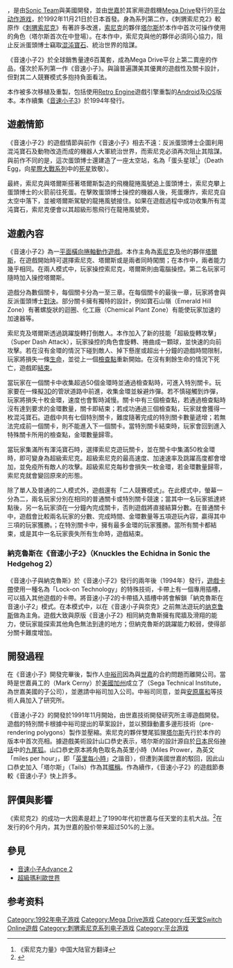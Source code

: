 {{NoteTA
| G1=Games
}}
{{Infobox video game
| title = 音速小子2
| japanese=ソニック・ザ・ヘッジホッグ2
|english=Sonic the Hedgehog 2
| image = File:Sonic 2 logo.png
| caption =
| developer = [[Sonic_Team|Sonic Team]]<br>{{link-en|世嘉技術開發研究所|Sega Technical Institute}}
| producer = [[豐田忍|豐田忍]]
| publisher = [[世嘉|世嘉]]
| designer = [[安原廣和|安原廣和]]
| artist = {{ubl|[[山口恭史|山口恭史]]|[[石渡爾奈|石渡爾奈]]|[[小玉理恵子|小玉理恵子]]}}
| programmer = [[中裕司|中裕司]]
| composer = [[中村正人|中村正人]]
| series=[[刺猬索尼克系列|音速小子系列]]
| released = {{Infobox VG/C|1992年11月21日| '''Mega Drive/SEGA Genesis'''{{Video game release|JP|November 21, 1992<ref>{{cite web|url=http://www.famitsu.com/cominy/?m=pc&a=page_h_title&title_id=12085|work=Famitsu|publisher=Famitsu Japan|script-title=ja:ソニック・ザ・ヘッジホッグ2 （マスターシステム版）|language=ja|accessdate=2014-11-17|archive-date=2016-03-04|archive-url=https://web.archive.org/web/20160304044217/http://www.famitsu.com/cominy/?m=pc&a=page_h_title&title_id=12085|dead-url=no}}</ref>|NA|November 24, 1992<ref name="globe">{{cite news |first=Frederic M. |last=Biddle |title=Sega vs. Nintendo: The Rematch|newspaper=[[The_Boston_Globe|The Boston Globe]]|page=Economy 43|date=1992-12-08}}</ref>|EU|November 24, 1992<ref name="globe" />|AUS|December 1, 1992<ref name="globe" />}}'''iOS'''、'''Android'''{{Video game release|WW|December 12, 2013}}'''Windows Phone'''<br/>{{Video game release|WW|December 18, 2013}}'''任天堂3DS'''{{Video game release|JP|July 22, 2015|WW|October 8, 2015}}<u>Nintendo Switch Online</u>{{Vgrelease|WW|2021年10月26日}}
}}
| genre = [[平台游戏|平台]]
| modes = [[单人电子游戏|单人]]
| platforms = [[Mega_Drive|Mega Drive]]<br/>[[任天堂3DS|任天堂3DS]]<br/>[[iOS|iOS]]<br/>[[Android|Android]]<br/>[[Windows_Phone|Windows Phone]]<br/>[[Microsoft_Windows|Microsoft Windows]]<br/>[[Apple_TV|Apple TV]]<br/>[[任天堂Switch|任天堂Switch]]
}}

{{vgname|刺猬索尼克2|ja=ソニック・ザ・ヘッジホッグ2|en=Sonic the Hedgehog 2|cn=刺猬索尼克2|hk=超音鼠2|tw=音速小子2}}，是由[[Sonic_Team|Sonic Team]]與美國{{link-en|世嘉技術開發研究所|Sega Technical Institute}}開發，並由[[世嘉|世嘉]]於其家用遊戲機[[Mega_Drive|Mega Drive]]發行的[[平台动作游戏|平台动作游戏]]，於1992年11月21日於日本首發。身為系列第二作，《刺猬索尼克2》較原作《[[刺猬索尼克_(1991年游戏)|刺猬索尼克]]》有著許多改進，[[索尼克|索尼克]]的夥伴[[塔尔斯|塔尔斯]]於本作中首次可操作使用的角色（塔尔斯首次在{{le|刺猬索尼克2（8位元遊戲）|Sonic the Hedgehog 2 (8-bit video game)|8位元版《刺猬索尼克2》}}中登場）。在本作中，索尼克與他的夥伴必須同心協力，阻止反派蛋頭博士竊取[[混沌寶石|混沌寶石]]、統治世界的陰謀。

《音速小子2》於全球銷售量達6百萬套，成為Mega Drive平台上第二賣座的作品，僅次於系列第一作《音速小子》。與論普遍讚美其優異的遊戲性及關卡設計，但對其二人競賽模式多抱持負面看法。

本作被多次移植及重製，包括使用[[Retro_Engine|Retro Engine]]遊戲引擎重製的[[Android|Android]]及[[iOS|iOS]]版本。本作續集《[[刺猬索尼克3|音速小子3]]》於1994年發行。

== 遊戲情節 ==

《音速小子2》的遊戲情節與前作《音速小子》相去不遠：反派蛋頭博士企圖利用混沌寶石及動物改造而成的機器人大軍統治世界，而索尼克必須再次阻止其陰謀。與前作不同的是，這次蛋頭博士還建造了一座太空站，名為「蛋头星球<ref>《索尼克力量》中国大陆官方翻译</ref>」（Death Egg，向[[星球大战系列小说列表|星際大戰系列]]中的[[死星|死星]]致敬）。

最終，索尼克與塔爾斯搭著塔爾斯製造的飛機龍捲風號追上蛋頭博士，索尼克攀上蛋頭博士的火箭前往死蛋。在擊敗蛋頭博士操控的機器人後，死蛋爆炸，索尼克自太空中落下，並被塔爾斯駕駛的龍捲風號接住。如果在遊戲過程中成功收集所有混沌寶石，索尼克便會以其超級形態飛行在龍捲風號旁。

== 遊戲內容 ==

《音速小子2》為一[[2D|平面]][[橫向捲軸遊戲|橫向捲軸動作遊戲]]。本作主角為[[刺猬索尼克|索尼克]]及他的夥伴[[塔尔斯|塔爾斯]]，在遊戲開始時可選擇索尼克、塔爾斯或是兩者同時闖關；在本作中，兩者能力幾乎相同。在兩人模式中，玩家操控索尼克，塔爾斯則由電腦操控。第二名玩家可隨時加入操控塔爾斯。

遊戲分為數個關卡，每個關卡分為一至三章。在每個關卡的最後一章，玩家將會與反派蛋頭博士[[頭目_(角色類型)|對決]]。部分關卡擁有獨特的設計，例如寶石山嶺（Emerald Hill Zone）有著螺旋狀的迴圈、化工廠（Chemical Plant Zone）有能使玩家加速的加速器等。

索尼克及塔爾斯透過跳躍旋轉打倒敵人。本作加入了新的技能「超級旋轉攻擊」（Super Dash Attack），玩家操控的角色會旋轉、捲曲成一顆球，並快速的向前攻擊。若在沒有金環的情況下碰到敵人、掉下懸崖或超出十分鐘的遊戲時間限制，玩家將損失一條[[生命值|生命]]，並從上一個[[游戏存档|檢查點]]重新開始。在沒有剩餘生命的情況下死亡，遊戲即[[Game_Over|結束]]。

當玩家在一個關卡中收集超過50個金環時並通過檢查點時，可進入特別關卡。玩家要在一條擬[[三维计算机图形|3D]]的管狀道路中前進，收集金環並躲避炸彈。若不慎碰觸到炸彈，玩家將損失十枚金環，速度也會暫時減慢。關卡中有三個檢查點，若通過檢查點時沒有達到要求的金環數量，關卡即結束；若成功通過三個檢查點，玩家就會獲得一枚混沌寶石。遊戲中共有七個特別關卡，難度隨著完成的特別關卡數量遞增；若無法完成前一個關卡，則不能進入下一個關卡。當特別關卡結束時，玩家會回到進入特殊關卡所用的檢查點，金環數量歸零。

當玩家集滿所有渾沌寶石時，選擇索尼克遊玩關卡，並在關卡中集滿50枚金環時，即可變身為超級索尼克。超級索尼克的最高速度、加速速率及跳躍高度都會增加，並免疫所有敵人的攻擊。超級索尼克每秒會損失一枚金環，若金環數量歸零，索尼克就會變回原來的形態。

除了單人及普通的二人模式外，遊戲還有「二人競賽模式」。在此模式中，螢幕一分為二，兩名玩家分別在相同的普通關卡或特別關卡競速；當其中一名玩家抵達終點後，另一名玩家須在一分鐘內完成關卡，否則遊戲將直接結算分數。在普通關卡中，遊戲會比較兩名玩家的分數、完成時間、金環數量等五項遊玩內容，贏得其中三項的玩家獲勝。；在特別關卡中，擁有最多金環的玩家獲勝。當所有關卡都結束，或是其中一名玩家喪失所有生命時，遊戲結束。

=== 納克魯斯在《音速小子2》（Knuckles the Echidna in Sonic the Hedgehog 2） ===
{{See also|音速小子與納克魯斯}}
《音速小子與納克魯斯》於《音速小子2》發行的兩年後（1994年）發行，[[ROM卡带|遊戲卡帶]]使用一種名為「Lock-on Technology」的特殊技術，卡帶上有一個專用插槽，可以插入其他遊戲的卡帶。將音速小子2的卡帶插入插槽中將會解鎖「納克魯斯在音速小子2」模式。在本模式中，以在《音速小子與奈克》之前無法遊玩的[[纳克鲁斯|纳克鲁斯]]做為主角。遊戲大致與原版《音速小子2》相同納克魯斯擁有爬牆及滑翔的能力，使玩家能探索其他角色無法到達的地方；但納克魯斯的跳躍能力較弱，使得部分關卡難度增加。

== 開發過程 ==
在《音速小子》開發完畢後，製作人[[中裕司|中裕司]]因為與[[世嘉|世嘉]]的合約問題而離開公司。當時是世嘉員工的{{tsl|en|Mark Cerny|馬克·克尼}}（Mark Cerny）於[[美国|美國]][[加利福尼亚州|加州]]成立了{{le|世嘉技術開發研究所|Sega Technical Institute}}（Sega Technical Institute，為世嘉美國的子公司），並邀請中裕司加入公司。中裕司同意，並與[[安原廣和|安原廣和]]等技術人員加入了研究所。

《音速小子2》的開發於1991年11月開始，由世嘉技術開發研究所主導遊戲開發。遊戲的特別關卡根據中裕司提出的草案設計，並以預錄動畫多邊形技術（pre-rendering polygons）製作並壓縮。索尼克的夥伴雙尾狐狸[[塔尔斯|塔尔斯]]先行於本作的{{le|刺猬索尼克2（8位元遊戲）|Sonic the Hedgehog 2 (8-bit video game)|8位元}}版本中首次亮相。據遊戲美術設計山口恭史表示，塔尔斯的設計源自於[[日本|日本]]民俗[[神話|神話]]中的[[九尾狐|九尾狐]]。山口恭史原本將角色取名為英里小時（Miles Prower，為英文「miles per hour」，即「[[英里每小時|英里每小時]]」之諧音），但遭到美國世嘉的駁回，因此山口恭史加入「塔尔斯」（Tails）作為其[[暱稱|暱稱]]。作為續作，《音速小子2》的遊戲節奏較《音速小子》快上許多。

== 評價與影響 ==

《索尼克2》的成功一大因素是赶上了1990年代初世嘉与任天堂的主机大战。<ref name="consolewars">{{cite web|last1=Claiborn|first1=Samuel|title=21 Crazy Facts About Sonic And The Console War He Started|url=http://uk.ign.com/articles/2014/06/26/21-crazy-facts-about-sonic-and-the-console-war-he-started|website=IGN|publisher=Ziff Davis|accessdate=2014-11-16}}</ref>在发行的6个月内，其为世嘉的股价带来超过50%的上涨。

== 參見 ==

* [[索尼克Advance_2|音速小子Advance 2]]
* [[超級瑪利歐世界|超級瑪利歐世界]]

== 参考资料 ==
{{Reflist}}

{{音速小子系列}}

{{DEFAULTSORT:Sonic the Hedgehog 2}}
[[Category:1992年电子游戏|Category:1992年电子游戏]]
[[Category:Mega_Drive游戏|Category:Mega Drive游戏]]
[[Category:任天堂Switch_Online遊戲|Category:任天堂Switch Online遊戲]]
[[Category:刺猬索尼克系列电子游戏|Category:刺猬索尼克系列电子游戏]]
[[Category:平台游戏|Category:平台游戏]]